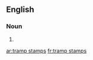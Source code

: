 ==English==

===Noun===
{{head|en}}

# {{plural of|tramp stamp}}

[[ar:tramp stamps]]
[[fr:tramp stamps]]